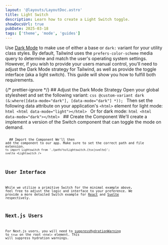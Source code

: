 ```yaml
---
layout: '@layouts/LayoutDoc.astro'
title: Light Switch
description: Learn how to create a Light Switch toggle.
showDocsUrl: true
pubDate: 2025-03-18
tags: ['theme', 'mode', 'guides']
---
```





Use [Dark Mode](/docs/guides/mode) to make use of either a base or `dark:` variant for your utility class styles. By default, Tailwind uses the `prefers-color-scheme` media query to determine and match the user's operating system settings. However, if you wish to provide your users manual control, you'll need to adjust the Dark Mode strategy for Tailwind, as well as provide the toggle interface (aka a light switch). This guide will show you how to fulfill both requirements.

{/* prettier-ignore */}
<Process>
	<ProcessStep step="1">
        ## Adjust the Dark Mode Strategy
        Open your global stylesheet and set the following variant:
        ```css
       	@custom-variant dark (&:where([data-mode="dark"], [data-mode="dark"] *));
        ```
		Then set the following data attribute on your application's `<html>` element for light mode:
		```html
		<html data-mode="light"></html>
		```
		Or for dark mode:
		```html
		<html data-mode="dark"></html>
		```
    </ProcessStep>
	<ProcessStep step="2">
        ## Create the Component
        We'll create a implement a version of the Switch component that can toggle the mode on demand.
	   <Preview selected="codeReact" client:visible>
			<Fragment slot="codeReact">
				<Code code={ExampleReactRaw} lang="tsx" />
			</Fragment>
			<Fragment slot="codeSvelte">
				<Code code={ExampleSvelteRaw} lang="svelte" />
			</Fragment>
		</Preview>
    </ProcessStep>
    <ProcessStep step="3">
    	## Import the Component
    	We'll then add the component to our app. Make sure to set the correct path and file extension.
    	```ts
    	import Lightswitch from './path/to/Lightswitch.{tsx|svelte}';
    	```
    	```svelte
    	<Lightswitch />
    	```
    </ProcessStep>
</Process>

## User Interface

While we utilize a primitive Switch for the minimal example above, feel free to adjust the logic and interface to your preference. We provide a more detailed Switch example for [React](/docs/components/switch/react#light-switch) and [Svelte](/docs/components/switch/svelte#light-switch) respectively.

## Next.js Users

For Next.js users, you will need to [suppressHydrationWarning](https://nextjs.org/docs/messages/react-hydration-error#solution-3-using-suppresshydrationwarning) to `true` on the root `<html>` element. This will suppress hydration warnings.
